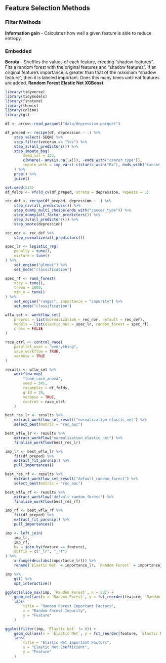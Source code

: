 

## Feature Selection Methods
### Filter Methods

**Information gain** - Calculates how well a given feature is able to reduce entropy.

### Embedded

**Boruta** - Shuffles the values of each feature, creating "shadow features". Fits a random forest with the original features and "shadow features". If an original feature's importance is greater than that of the maximum "shadow feature", then it is labeled important. Does this many times until not features are added.
**Random Forest**
**Elastic Net**
**XGBoost**

```r
library(tidyverse)
library(tidymodels)
library(finetune)
library(themis)
library(colino)
library(gt)
```

```r
df <- arrow::read_parquet("data/depression.parquet")
```

```r
df_preped <- recipe(df, depression ~ .) %>%
    step_select(-SEQN) %>%
    step_filter(veteran == "Yes") %>%
    step_zv(all_predictors()) %>%
    step_impute_bag(
        seed_val = 123,
        c(where(~ any(is.na(.x))), -ends_with("cancer_type")),
        impute_with = imp_vars(-c(starts_with("Rx"), ends_with("cancer_type")))
    ) %>%
    prep() %>%
    juice()
```

```r
set.seed(234)
df_folds <- vfold_cv(df_preped, strata = depression, repeats = 5)
```

```r
rec_def <- recipe(df_preped, depression ~ .) %>%
    step_nzv(all_predictors()) %>%
    step_dummy_multi_choice(ends_with("cancer_type")) %>%
    step_dummy(all_factor_predictors()) %>%
    step_zv(all_predictors()) %>%
    step_smote(depression)

rec_nor <- rec_def %>%
    step_normalize(all_predictors())
```

```r
spec_lr <- logistic_reg(
    penalty = tune(),
    mixture = tune()
) %>%
    set_engine("glmnet") %>%
    set_mode("classification")

spec_rf <- rand_forest(
    mtry = tune(),
    trees = 1000,
    min_n = tune()
) %>%
    set_engine("ranger", importance = "impurity") %>%
    set_mode("classification")
```

```r
wflw_set <- workflow_set(
    preproc = list(normalization = rec_nor, default = rec_def),
    models = list(elastic_net = spec_lr, random_forest = spec_rf),
    cross = FALSE
)
```

```r
race_ctrl <- control_race(
    parallel_over = "everything",
    save_workflow = TRUE,
    verbose = TRUE
)

results <- wflw_set %>%
    workflow_map(
        "tune_race_anova",
        seed = 345,
        resamples = df_folds,
        grid = 20,
        verbose = TRUE,
        control = race_ctrl
    )
```

```r
best_res_lr <- results %>% 
    extract_workflow_set_result("normalization_elastic_net") %>% 
    select_best(metric = "roc_auc")

best_wflw_lr <- results %>% 
    extract_workflow("normalization_elastic_net") %>% 
    finalize_workflow(best_res_lr)

imp_lr <- best_wflw_lr %>%
    fit(df_preped) %>%
    extract_fit_parsnip() %>%
    pull_importances()
```

```r
best_res_rf <- results %>% 
    extract_workflow_set_result("default_random_forest") %>% 
    select_best(metric = "roc_auc")

best_wflw_rf <- results %>% 
    extract_workflow("default_random_forest") %>% 
    finalize_workflow(best_res_rf)

imp_rf <- best_wflw_rf %>%
    fit(df_preped) %>%
    extract_fit_parsnip() %>%
    pull_importances()
```

```r
imp <- left_join(
    imp_lr, 
    imp_rf, 
    by = join_by(feature == feature),
    suffix = c("_lr", "_rf")
) %>%
    arrange(desc(abs(importance_lr))) %>%
    rename(`Elastic Net` = importance_lr, `Random Forest` = importance_rf)

imp %>%
    gt() %>%
    opt_interactive()

ggplot(slice_max(imp, `Random Forest`, n = 50)) +
    geom_col(aes(x = `Random Forest`, y = fct_reorder(feature, `Random Forest`))) +
    labs(
        title = "Random Forest Important Factors",
        x = "Random Forest Impurity",
        y = "Feature"
    )

ggplot(filter(imp, `Elastic Net` != 0)) +
    geom_col(aes(x = `Elastic Net`, y = fct_reorder(feature, `Elastic Net`))) +
    labs(
        title = "Elastic Net Important Factors",
        x = "Elastic Net Coefficient",
        y = "Feature"
    )
```
